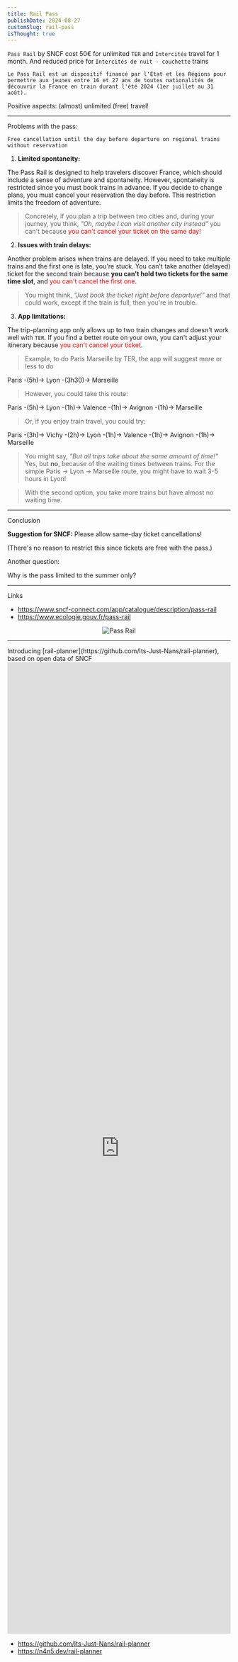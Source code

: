 ```yaml
---
title: Rail Pass
publishDate: 2024-08-27
customSlug: rail-pass
isThought: true
---
```




<style>{`
.bold {
    font-weight: bold;
}
.trip {
    text-align: center;
    font-family: monospace;
}

`}
</style>


`Pass Rail` by SNCF cost 50€ for unlimited `TER` and `Intercités` travel for 1 month. And reduced price for `Intercités de nuit - couchette` trains

```
Le Pass Rail est un dispositif financé par l'État et les Régions pour permettre aux jeunes entre 16 et 27 ans de toutes nationalités de découvrir la France en train durant l'été 2024 (1er juillet au 31 août).
```



<Thought>
Positive aspects: (almost) unlimited (free) travel!
</Thought>

---

Problems with the pass:

```
Free cancellation until the day before departure on regional trains without reservation
```

1. **Limited spontaneity:**

The Pass Rail is designed to help travelers discover France, which should include a sense of adventure and spontaneity. However, spontaneity is restricted since you must book trains in advance. If you decide to change plans, you must cancel your reservation the day before. This restriction limits the freedom of adventure.

> Concretely, if you plan a trip between two cities and, during your journey, you think, _"Oh, maybe I can visit another city instead"_ you can't because <span style="color:red">you can't cancel your ticket on the same day!</span>

2. **Issues with train delays:**

Another problem arises when trains are delayed. If you need to take multiple trains and the first one is late, you're stuck. You can't take another (delayed) ticket for the second train because **you can't hold two tickets for the same time slot**, and <span style="color:red">you can't cancel the first one</span>.

> You might think, _"Just book the ticket right before departure!"_ and that could work, except if the train is full, then you're in trouble.

3. **App limitations:**

The trip-planning app only allows up to two train changes and doesn't work well with `TER`. If you find a better route on your own, you can't adjust your itinerary because <span style="color:red">you can't cancel your ticket</span>.

> Example, to do Paris Marseille by TER, the app will suggest more or less to do

<div class="trip">
    <span class="bold">Paris</span> -(5h)-> <span class="bold">Lyon</span> -(3h30)-> <span class="bold">Marseille</span>
</div>

> However, you could take this route:

<div class="trip">
<span class="bold">Paris</span> -(5h)-> <span class="bold">Lyon</span> -(1h)-> <span class="bold">Valence</span> -(1h)-> <span class="bold">Avignon</span> -(1h)-> <span class="bold">Marseille</span>
</div>

> Or, if you enjoy train travel, you could try:

<div class="trip">
<span class="bold">Paris</span> -(3h)-> <span class="bold">Vichy</span> -(2h)-> <span class="bold">Lyon</span> -(1h)-> <span class="bold">Valence</span> -(1h)-> <span class="bold">Avignon</span> -(1h)-> <span class="bold">Marseille</span>
</div>

> You might say,  _"But all trips take about the same amount of time!"_ Yes, but **no**, because of the waiting times between trains. For the simple Paris → Lyon → Marseille route, you might have to wait 3-5 hours in Lyon!

> With the second option, you take more trains but have almost no waiting time.

---

Conclusion

**Suggestion for SNCF:** Please allow same-day ticket cancellations!

(There's no reason to restrict this since tickets are free with the pass.)

<Thought>
Another question:

Why is the pass limited to the summer only?
</Thought>

---

Links

- https://www.sncf-connect.com/app/catalogue/description/pass-rail
- https://www.ecologie.gouv.fr/pass-rail



<div style="text-align:center">
    <Image src={Img} alt="Pass Rail" />
</div>

---

<Thought>
Introducing [rail-planner](https://github.com/Its-Just-Nans/rail-planner), based on open data of SNCF
</Thought>

<div style="text-align:center">
    <iframe width="100%" height="56.25%" src="https://www.youtube.com/embed/ejOBlQpqYyA?si=Ea8ei2OzWTeIzYZw" title="YouTube video player" frameborder="0" allow="accelerometer; autoplay; clipboard-write; encrypted-media; gyroscope; picture-in-picture; web-share" referrerpolicy="strict-origin-when-cross-origin" allowfullscreen></iframe>
</div>

- https://github.com/Its-Just-Nans/rail-planner
- https://n4n5.dev/rail-planner

